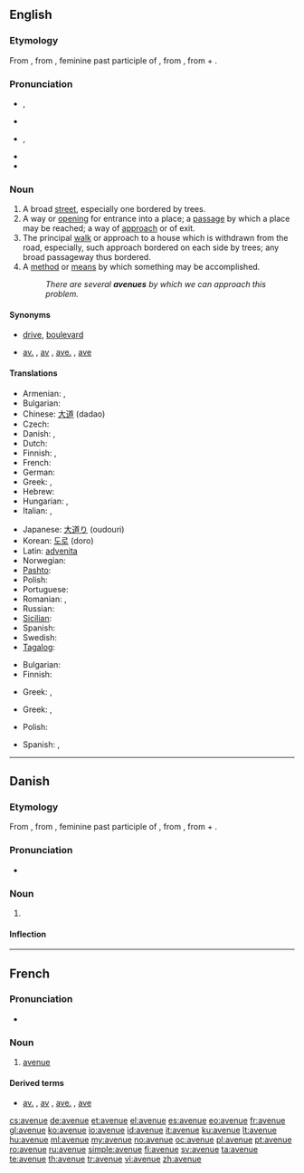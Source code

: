 ==English==

===Etymology===
From {{etyl|fr}} {{term|avenue|lang=fr}}, from {{etyl|fro}} {{term|avenue|lang=fro}}, feminine past participle of {{term|avenir||approach|lang=fro}}, from {{etyl|la}} {{term|advenire||come to|lang=la}}, from {{term|ad||to|lang=la}} + {{term|venire||come|lang=la}}.

===Pronunciation===
* {{a|UK}} {{IPA|/ˈæv.əˌnju/}}, {{SAMPA|/"{v.@%nju/}}
* {{audio|en-gb-avenue.ogg|Audio (RP)}}
* {{a|US}} {{IPA|/ˈæv.əˌnu/}}, {{SAMPA|/"{v@%nu/}}
* {{audio|en-us-avenue.ogg|Audio (US)}}
* {{audio|En-uk-avenue.ogg|Audio (UK)}}

===Noun===
{{en-noun}}

# A broad [[street]], especially one bordered by trees.
# A way or [[opening]] for entrance into a place; a [[passage]] by which a place may be reached; a way of [[approach]] or of exit.
# The principal [[walk]] or approach to a house which is withdrawn from the road, especially, such approach bordered on each side by trees; any broad passageway thus bordered.
# A [[method]] or [[means]] by which something may be accomplished.
#: ''There are several '''avenues''' by which we can approach this problem.''

====Synonyms====
* {{sense|broad street}} [[drive]], [[boulevard]]
* {{sense|broad street}} [[av.]] , [[av]] , [[ave.]] , [[ave]] {{qualifier|abbreviation}}

====Translations====
{{trans-top|broad street}}
* Armenian: {{t-|hy|պողոտա|tr=poġota}}, {{qualifier|colloquial}} {{t-|hy|պրոսպեկտ|tr=prospekt}}
* Bulgarian: {{t+|bg|авеню|n|tr=avenyú}}
* Chinese: [[大道]] (dadao)
* Czech: {{t+|cs|třída|f}}
* Danish: {{t+|da|allé|c}}, {{t-|da|avenue|c}}
* Dutch: {{t+|nl|weg}}
* Finnish: {{t-|fi|valtakatu}}, {{t+|fi|puistokatu}}
* French: {{t+|fr|avenue}}
* German: {{t+|de|Allee}}
* Greek: {{t+|el|λεωφόρος|tr=leofóros}}, {{t-|el|αστική οδική αρτηρία|tr=astikí oðikí artiría}}
* Hebrew: {{t-|he|שׂדרה|tr=sdera}}
* Hungarian: {{t+|hu|út}}, {{t+|hu|sugárút}}
* Italian: {{t+|it|viale}}, {{t+|it|corso}}
{{trans-mid}}
* Japanese: [[大道り]] (oudouri)
* Korean: [[도로]] (doro)
* Latin: [[advenita]]
* Norwegian: {{t+|no|allé|m}}
* [[Pashto]]: {{t+|ps|واټ|m|tr=wātt|sc=ps-Arab|xs=Pashto}}
* Polish: {{t+|pl|aleja}}
* Portuguese: {{t+|pt|avenida}}
* Romanian: {{t-|ro|cale|f}}, {{t+|ro|avenue|f}}
* Russian: {{t+|ru|авеню|f|tr=avenue}} {{t+|ru|проспект|m|tr=prospekt}}
* [[Sicilian]]: {{t+|scn|dromu|m|xs=Sicilian}}
* Spanish: {{t+|es|avenida}}
* Swedish: {{t|sv|aveny}}
* [[Tagalog]]: {{t|tl|abenida |xs=Tagalog}}
{{trans-bottom}}
{{trans-top|way or opening; a passage}}
* Bulgarian: {{t|bg|алея}}
* Finnish: {{t+|fi|reitti}}
{{trans-mid}}
* Greek: {{t+|el|οδός|f|tr=oðós}}, {{t+|el|δρόμος|m|tr=ðrómos}}
{{trans-bottom}}

{{trans-top|principal approach to a house withdrawn from the road}}
* Greek: {{t+|el|οδός|f|tr=oðós}}, {{t+|el|δρόμος|m|tr=ðrómos}}
{{trans-mid}}
* Polish: {{t|pl|podjazd|m}}
{{trans-bottom}}

{{trans-top|a method or means}}
* Spanish: {{t|es|vía|f}}, {{t|es|camino|m}}
{{trans-mid}}
{{trans-bottom}}

----

==Danish==

===Etymology===
From {{etyl|fr|da}} {{term|avenue|lang=fr}}, from {{etyl|fro|da}} {{term|avenue|lang=fro}}, feminine past participle of {{term|avenir||approach|lang=fro}}, from {{etyl|la|da}} {{term|advenire||come to|lang=la}}, from {{term|ad||to|lang=la}} + {{term|venire||come|lang=la}}.

===Pronunciation===
* {{IPA|/avəny/|[ævəˈny]|lang=da}}

===Noun===
{{da-noun|n|r}}

# {{l|en|avenue}}

====Inflection====
{{da-noun-infl|n|r}}

----

==French==

===Pronunciation===
* {{audio|Fr-avenue.ogg|Audio}}

===Noun===
{{fr-noun|f}}

# [[avenue#English|avenue]]

====Derived terms====
* {{sense|abbreviation}} [[av.]] , [[av]] , [[ave.]] , [[ave]]

[[cs:avenue]]
[[de:avenue]]
[[et:avenue]]
[[el:avenue]]
[[es:avenue]]
[[eo:avenue]]
[[fr:avenue]]
[[gl:avenue]]
[[ko:avenue]]
[[io:avenue]]
[[id:avenue]]
[[it:avenue]]
[[ku:avenue]]
[[lt:avenue]]
[[hu:avenue]]
[[ml:avenue]]
[[my:avenue]]
[[no:avenue]]
[[oc:avenue]]
[[pl:avenue]]
[[pt:avenue]]
[[ro:avenue]]
[[ru:avenue]]
[[simple:avenue]]
[[fi:avenue]]
[[sv:avenue]]
[[ta:avenue]]
[[te:avenue]]
[[th:avenue]]
[[tr:avenue]]
[[vi:avenue]]
[[zh:avenue]]